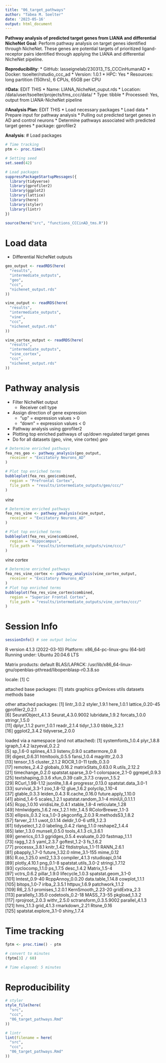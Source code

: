 ```yaml
---
title: "06_target_pathways"
author: "Tabea M. Soelter"
date: '2023-05-16'
output: html_document
---
```

**Pathway analysis of predicted target genes from LIANA and differential NicheNet**
__Goal__: Perform pathway analysis on target genes identified through NicheNet. These genes are potential targets of prioritized ligand-receptor pairs identified through applying the LIANA and differential NicheNet pipeline.
  
__Reproducibility__: 
* GitHub: lasseignelab/230313_TS_CCCinHumanAD
* Docker: tsoelter/rstudio_ccc_ad
    * Version: 1.0.1
* HPC: Yes
  * Resources: long partition (150hrs), 6 CPUs, 65GB per CPU

#__Data__: EDIT THIS
* Name: LIANA_NicheNet_ouput.rds
* Location: /data/user/tsoelter/projects/tms_ccc/data/
* Type: tibble
* Processed: Yes, output from LIANA-NicheNet pipeline
 
#__Analysis Plan__: EDIT THIS
* Load necessary packages 
* Load data 
* Prepare input for pathway analysis
  * Pulling out predicted target genes in AD and control neurons
* Determine pathways associated with predicted target genes
  * package: gprofiler2

__Analysis__:
# Load packages
```r
# Time tracking
ptm <- proc.time()

# Setting seed
set.seed(42)

# Load packages
suppressPackageStartupMessages({
  library(tidyverse)
  library(gprofiler2)
  library(ggplot2)
  library(lattice)
  library(here)
  library(styler)
  library(lintr)
})

source(here("src", "functions_CCCinAD_tms.R"))
```

# Load data
* Differential NicheNet outputs
```r
geo_output <- readRDS(here(
  "results",
  "intermediate_outputs",
  "geo",
  "ccc",
  "nichenet_output.rds"
))

vine_output <- readRDS(here(
  "results",
  "intermediate_outputs",
  "vine",
  "ccc",
  "nichenet_output.rds"
))

vine_cortex_output <- readRDS(here(
  "results",
  "intermediate_outputs",
  "vine_cortex",
  "ccc",
  "nichenet_output.rds"
))
```

# Pathway analysis
* Filter NicheNet output
  * Receiver cell type
* Assign direction of gene expression
  * "up" = expression values > 0 
  * "down" = expression values < 0 
* Pathway analysis using gprofiler2
* Plotting top enriched pathways of up/down regulated target genes
* Do for all datasets (geo, vine, vine cortex)
_geo_
```r
# Determine enriched pathways
fea_res_geo <- pathway_analysis(geo_output,
  receiver = "Excitatory Neurons_AD"
)

# Plot top enriched terms
bubbleplot(fea_res_geo$combined,
  region = "Prefrontal Cortex",
  file_path = "results/intermediate_outputs/geo/ccc/"
)
```

_vine_
```r
# Determine enriched pathways
fea_res_vine <- pathway_analysis(vine_output,
  receiver = "Excitatory Neurons_AD"
)

# Plot top enriched terms
bubbleplot(fea_res_vine$combined,
  region = "Hippocampus",
  file_path = "results/intermediate_outputs/vine/ccc/"
)
```

_vine cortex_
```r
# Determine enriched pathways
fea_res_vine_cortex <- pathway_analysis(vine_cortex_output,
  receiver = "Excitatory Neurons_AD"
)
# Plot top enriched terms
bubbleplot(fea_res_vine_cortex$combined,
  region = "Superior Frontal Cortex",
  file_path = "results/intermediate_outputs/vine_cortex/ccc/"
)
```

# Session Info
```r
sessionInfo() # see output below
```
R version 4.1.3 (2022-03-10)
Platform: x86_64-pc-linux-gnu (64-bit)
Running under: Ubuntu 20.04.6 LTS

Matrix products: default
BLAS/LAPACK: /usr/lib/x86_64-linux-gnu/openblas-pthread/libopenblasp-r0.3.8.so

locale:
[1] C

attached base packages:
[1] stats     graphics  grDevices utils     datasets  methods   base     

other attached packages:
 [1] lintr_3.0.2        styler_1.9.1       here_1.0.1         lattice_0.20-45    gprofiler2_0.2.1  
 [6] SeuratObject_4.1.3 Seurat_4.3.0.9002  lubridate_1.9.2    forcats_1.0.0      stringr_1.5.0     
[11] dplyr_1.1.2        purrr_1.0.1        readr_2.1.4        tidyr_1.3.0        tibble_3.2.1      
[16] ggplot2_3.4.2      tidyverse_2.0.0   

loaded via a namespace (and not attached):
  [1] systemfonts_1.0.4      plyr_1.8.8             igraph_1.4.2           lazyeval_0.2.2        
  [5] sp_1.6-0               splines_4.1.3          listenv_0.9.0          scattermore_0.8       
  [9] digest_0.6.31          htmltools_0.5.5        fansi_1.0.4            magrittr_2.0.3        
 [13] tensor_1.5             cluster_2.1.2          ROCR_1.0-11            tzdb_0.3.0            
 [17] remotes_2.4.2          globals_0.16.2         matrixStats_0.63.0     R.utils_2.12.2        
 [21] timechange_0.2.0       spatstat.sparse_3.0-1  colorspace_2.1-0       ggrepel_0.9.3         
 [25] textshaping_0.3.6      xfun_0.39              callr_3.7.3            crayon_1.5.2          
 [29] RCurl_1.98-1.12        jsonlite_1.8.4         progressr_0.13.0       spatstat.data_3.0-1   
 [33] survival_3.3-1         zoo_1.8-12             glue_1.6.2             polyclip_1.10-4       
 [37] gtable_0.3.3           leiden_0.4.3           R.cache_0.16.0         future.apply_1.10.0   
 [41] abind_1.4-5            scales_1.2.1           spatstat.random_3.1-4  miniUI_0.1.1.1        
 [45] Rcpp_1.0.10            viridisLite_0.4.1      xtable_1.8-4           reticulate_1.28       
 [49] htmlwidgets_1.6.2      rex_1.2.1              httr_1.4.5             RColorBrewer_1.1-3    
 [53] ellipsis_0.3.2         ica_1.0-3              pkgconfig_2.0.3        R.methodsS3_1.8.2     
 [57] farver_2.1.1           uwot_0.1.14            deldir_1.0-6           utf8_1.2.3            
 [61] tidyselect_1.2.0       labeling_0.4.2         rlang_1.1.0            reshape2_1.4.4        
 [65] later_1.3.0            munsell_0.5.0          tools_4.1.3            cli_3.6.1             
 [69] generics_0.1.3         ggridges_0.5.4         evaluate_0.20          fastmap_1.1.1         
 [73] ragg_1.2.5             yaml_2.3.7             goftest_1.2-3          fs_1.6.2              
 [77] processx_3.8.1         knitr_1.42             fitdistrplus_1.1-11    RANN_2.6.1            
 [81] pbapply_1.7-0          future_1.32.0          nlme_3.1-155           mime_0.12             
 [85] R.oo_1.25.0            xml2_1.3.3             compiler_4.1.3         rstudioapi_0.14       
 [89] plotly_4.10.1          png_0.1-8              spatstat.utils_3.0-2   stringi_1.7.12        
 [93] cyclocomp_1.1.0        ps_1.7.5               desc_1.4.2             Matrix_1.5-4          
 [97] vctrs_0.6.2            pillar_1.9.0           lifecycle_1.0.3        spatstat.geom_3.1-0   
[101] lmtest_0.9-40          RcppAnnoy_0.0.20       data.table_1.14.8      cowplot_1.1.1         
[105] bitops_1.0-7           irlba_2.3.5.1          httpuv_1.6.9           patchwork_1.1.2       
[109] R6_2.5.1               promises_1.2.0.1       KernSmooth_2.23-20     gridExtra_2.3         
[113] parallelly_1.35.0      codetools_0.2-18       MASS_7.3-55            pkgload_1.3.2         
[117] rprojroot_2.0.3        withr_2.5.0            sctransform_0.3.5.9002 parallel_4.1.3        
[121] hms_1.1.3              grid_4.1.3             rmarkdown_2.21         Rtsne_0.16            
[125] spatstat.explore_3.1-0 shiny_1.7.4

# Time tracking
```r
fptm <- proc.time() - ptm

# convert to minutes
(fptm[3] / 60)

# Time elapsed: 5 minutes
```

# Reproducibility
```r
# styler
style_file(here(
  "src",
  "ccc",
  "06_target_pathways.Rmd"
))

# lintr
lint(filename = here(
  "src",
  "ccc",
  "06_target_pathways.Rmd"
))
```
